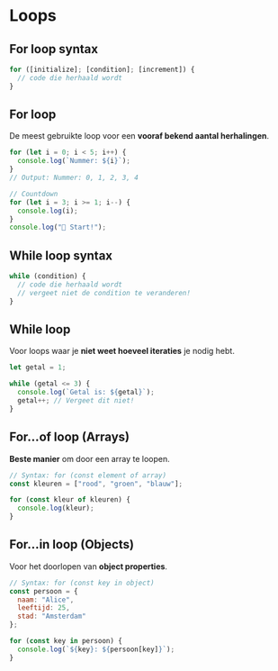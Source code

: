 # Loops

## For loop syntax

```javascript
for ([initialize]; [condition]; [increment]) {
  // code die herhaald wordt
}
```

## For loop

De meest gebruikte loop voor een **vooraf bekend aantal herhalingen**.

```javascript
for (let i = 0; i < 5; i++) {
  console.log(`Nummer: ${i}`);
}
// Output: Nummer: 0, 1, 2, 3, 4

// Countdown
for (let i = 3; i >= 1; i--) {
  console.log(i);
}
console.log("🚀 Start!");
```

## While loop syntax

```javascript
while (condition) {
  // code die herhaald wordt
  // vergeet niet de condition te veranderen!
}
```

## While loop

Voor loops waar je **niet weet hoeveel iteraties** je nodig hebt.

```javascript
let getal = 1;

while (getal <= 3) {
  console.log(`Getal is: ${getal}`);
  getal++; // Vergeet dit niet!
}
```

## For...of loop (Arrays)

**Beste manier** om door een array te loopen.

```javascript
// Syntax: for (const element of array)
const kleuren = ["rood", "groen", "blauw"];

for (const kleur of kleuren) {
  console.log(kleur);
}
```

## For...in loop (Objects)

Voor het doorlopen van **object properties**.

```javascript
// Syntax: for (const key in object)
const persoon = {
  naam: "Alice",
  leeftijd: 25,
  stad: "Amsterdam"
};

for (const key in persoon) {
  console.log(`${key}: ${persoon[key]}`);
}
```
